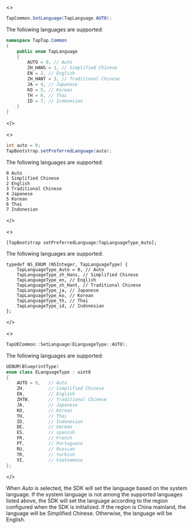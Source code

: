 
<MultiLang kind={props.kind}>

<>

```cs
TapCommon.SetLanguage(TapLanguage.AUTO);
```

The following languages are supported:

```cs
namespace TapTap.Common
{
    public enum TapLanguage
    {
        AUTO = 0, // Auto
        ZH_HANS = 1, // Simplified Chinese
        EN = 2, // English
        ZH_HANT = 3, // Traditional Chinese
        JA = 4, // Japanese
        KO = 5, // Korean
        TH = 6, // Thai
        ID = 7, // Indonesian
    }
}
```

</>

<>

```java
int auto = 0;
TapBootstrap.setPreferredLanguage(auto);
```

The following languages are supported:

```
0 Auto
1 Simplified Chinese
2 English
3 Traditional Chinese
4 Japanese
5 Korean
6 Thai
7 Indonesian
```

</>

<>

```objc
[TapBootstrap setPreferredLanguage:TapLanguageType_Auto];
```

The following languages are supported:

```objc
typedef NS_ENUM (NSInteger, TapLanguageType) {
    TapLanguageType_Auto = 0, // Auto
    TapLanguageType_zh_Hans, // Simplified Chinese
    TapLanguageType_en, // English
    TapLanguageType_zh_Hant, // Traditional Chinese
    TapLanguageType_ja, // Japanese
    TapLanguageType_ko, // Korean
    TapLanguageType_th, // Thai
    TapLanguageType_id, // Indonesian
};
```

</>

<>

```cpp
TapUECommon::SetLanguage(ELanguageType::AUTO);
```

The following languages are supported:

```cpp
UENUM(BlueprintType)
enum class ELanguageType : uint8
{
    AUTO = 0,   // Auto
    ZH,			// Simplified Chinese
    EN,			// English
    ZHTW,		// Traditional Chinese
    JA,			// Japanese
    KO,			// Korean
    TH,			// Thai
    ID,			// Indonesian
    DE,         // German
    ES,         // spanish
    FR,         // French
    PT,         // Portuguese
    RU,         // Russian
    TR,         // turkish
    VI,         // Vietnamese
};
```

</>

</MultiLang>

When *Auto* is selected, the SDK will set the language based on the system language. If the system language is not among the supported languages listed above, the SDK will set the language according to the region configured when the SDK is initialized.
If the region is China mainland, the language will be Simplified Chinese. Otherwise, the language will be English.
